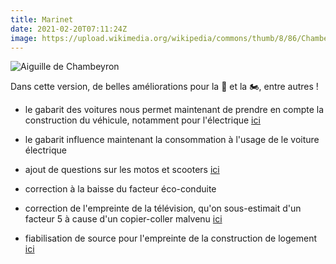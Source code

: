 ---
title: Marinet
date: 2021-02-20T07:11:24Z
image: https://upload.wikimedia.org/wikipedia/commons/thumb/8/86/Chambeyron-lac_du_marinet.jpg/640px-Chambeyron-lac_du_marinet.jpg
---

![Aiguille de Chambeyron](https://upload.wikimedia.org/wikipedia/commons/thumb/8/86/Chambeyron-lac_du_marinet.jpg/640px-Chambeyron-lac_du_marinet.jpg)

Dans cette version, de belles améliorations pour la 🚗 et la 🏍, entre autres !

- le gabarit des voitures nous permet maintenant de prendre en compte la construction du véhicule, notamment pour l'électrique [ici](https://github.com/betagouv/ecolab-data/pull/888)
- le gabarit influence maintenant la consommation à l'usage de le voiture électrique
- ajout de questions sur les motos et scooters [ici](https://github.com/betagouv/ecolab-data/pull/891)
- correction à la baisse du facteur éco-conduite
- correction de l'empreinte de la télévision, qu'on sous-estimait d'un facteur 5 à cause d'un copier-coller malvenu [ici](https://github.com/betagouv/ecolab-data/pull/889/commits/bed18fa7150e5676460546347721e7f9b5e19a08)

- fiabilisation de source pour l'empreinte de la construction de logement [ici](https://github.com/betagouv/ecolab-data/pull/908)
